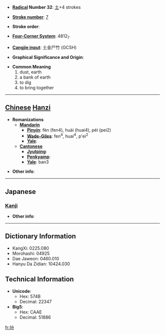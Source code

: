 * '''[[Wiktionary:Chinese radical index| Radical]] Number 32''': [[Wiktionary:Chinese radical index 土|土]]+4 strokes

* '''[[Wiktionary:Chinese total strokes index|Stroke number]]''': [[Wiktionary:Chinese total strokes index 7|7]]

* '''Stroke order''': 

* '''[[Wiktionary:Chinese four corner index|Four-Corner System]]''': 4812<sub>7</sub>

* '''[[Wiktionary:Chinese Cangjie index|Cangjie input]]''': 土金尸竹 (GCSH)

* '''Graphical Significance and Origin''': 

* '''Common Meaning'''
*#dust, earth
*# a bank of earth
*# to dig
*# to bring together


----

== [[Chinese]] [[Hanzi]] ==

* '''Romanizations'''
** '''[[Mandarin]]'''
*** '''[[Pinyin]]''': fèn (fen4), huài (huai4), péi (pei2)
*** '''[[Wade-Giles]]''': fen<sup>4</sup>, huai<sup>4</sup>, p'ei<sup>2</sup>
*** '''[[Yale]]''': 
** '''[[Cantonese]]'''
*** '''[[Jyutping]]''':
*** '''[[Penkyamp]]''': 
*** '''[[Yale]]''': ban3

* '''Other info''': 

----

==Japanese==
===[[Kanji]]===
{{kanji|on readings=[[ふん]] (fun), [[ほん]] (hon), [[ぼん]] (bon)
|kun readings=[[ちり]] (chiri), [[ふりかける]] (furikakeru), [[かきまぜるつつみ]] (kakimazerutsutsumi)
}}

* '''Other info''':  

----

== Dictionary Information ==

* KangXi: 0225.080
* Morohashi: 04925
* Dae Jaweon: 0460.010
* Hanyu Da Zidian: 10424.030

== Technical Information ==

* '''Unicode''':
** Hex: 574B
** Decimal: 22347
* '''Big5''':
** Hex: CAAE
** Decimal: 51886

[[fr:坋]]